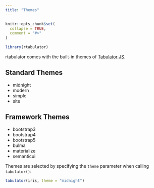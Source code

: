 ```yaml
---
title: "Themes"
---
```


```r
knitr::opts_chunk$set(
  collapse = TRUE,
  comment = "#>"
)
```

```r
library(rtabulator)
```

rtabulator comes with the built-in themes of [Tabulator JS](https://tabulator.info/docs/6.2/theme).

## Standard Themes

* midnight
* modern
* simple
* site

## Framework Themes

* bootstrap3
* bootstrap4
* bootstrap5
* bulma
* materialize
* semanticui

Themes are selected by specifying the `theme` parameter when calling `tabulator()`:

```r
tabulator(iris, theme = "midnight")
```
